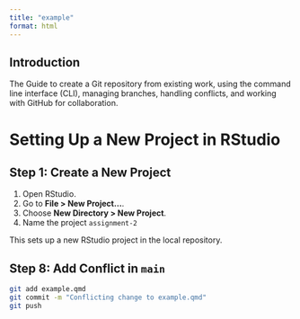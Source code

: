 ```yaml
---
title: "example"
format: html
---
```


## **Introduction**

The Guide to create a Git repository from existing work, using the command line interface (CLI), managing branches, handling conflicts, and working with GitHub for collaboration.

# Setting Up a New Project in RStudio

## Step 1: Create a New Project

1.  Open RStudio.
2.  Go to **File \> New Project...**.
3.  Choose **New Directory \> New Project**.
4.  Name the project `assignment-2`

This sets up a new RStudio project in the local repository.

## Step 8: Add Conflict in `main`

```bash
git add example.qmd
git commit -m "Conflicting change to example.qmd"
git push 
```